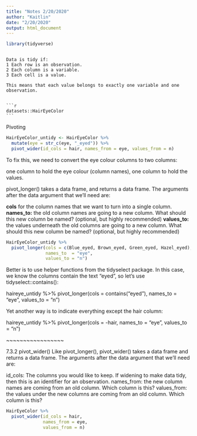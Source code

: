 ```yaml
---
title: "Notes 2/20/2020"
author: "Kaitlin"
date: "2/20/2020"
output: html_document
---
```

```r
library(tidyverse)
```
~~~~~~~

Data is tidy if:
1 Each row is an observation.
2 Each column is a variable.
3 Each cell is a value.

This means that each value belongs to exactly one variable and one observation.


```r
datasets::HairEyeColor
```

~~~~~~~~~~~~~~~~~~~~~~~~~~~~~~


Pivoting

```r
HairEyeColor_untidy <- HairEyeColor %>% 
  mutate(eye = str_c(eye, "_eyed")) %>% 
  pivot_wider(id_cols = hair, names_from = eye, values_from = n)
```

To fix this, we need to convert the eye colour columns to two columns:

one column to hold the eye colour (column names),
one column to hold the values.



pivot_longer() takes a data frame, and returns a data frame. The arguments after the data argument that we’ll need are:

**cols** for the column names that we want to turn into a single column.
**names_to:** the old column names are going to a new column. What should this new column be named? (optional, but highly recommended)
**values_to:** the values underneath the old columns are going to a new column. What should this new column be named? (optional, but highly recommended)

```r
HairEyeColor_untidy %>% 
  pivot_longer(cols = c(Blue_eyed, Brown_eyed, Green_eyed, Hazel_eyed),
               names_to  = "eye",
               values_to = "n")
```


Better is to use helper functions from the tidyselect package. In this case, we know the columns contain the text “eyed”, so let’s use tidyselect::contains():

haireye_untidy %>% 
  pivot_longer(cols      = contains("eyed"),
               names_to  = "eye",
               values_to = "n")


Yet another way is to indicate everything except the hair column:

haireye_untidy %>% 
  pivot_longer(cols      = -hair,
               names_to  = "eye",
               values_to = "n")
               
~~~~~~~~~~~~~~~~~
    
7.3.2 pivot_wider()
Like pivot_longer(), pivot_wider() takes a data frame and returns a data frame. The arguments after the data argument that we’ll need are:

id_cols: The columns you would like to keep. If widening to make data tidy, then this is an identifier for an observation.
names_from: the new column names are coming from an old column. Which column is this?
values_from: the values under the new columns are coming from an old column. Which column is this?

```r
HairEyeColor %>% 
  pivot_wider(id_cols = hair, 
              names_from = eye, 
              values_from = n)    
```
